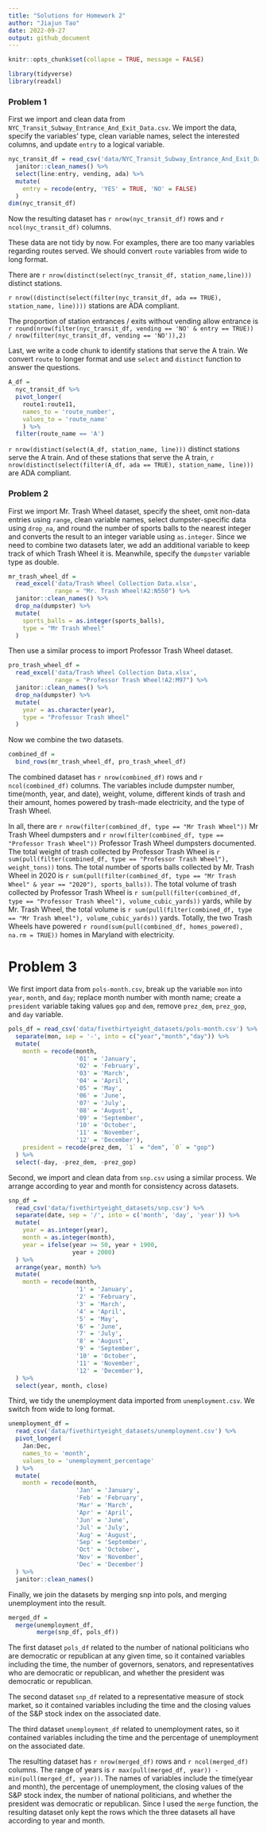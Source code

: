 ```yaml
---
title: "Solutions for Homework 2"
author: "Jiajun Tao"
date: 2022-09-27
output: github_document
---
```


```r
knitr::opts_chunk$set(collapse = TRUE, message = FALSE)
```

```r
library(tidyverse)
library(readxl)
```


### Problem 1

First we import and clean data from `NYC_Transit_Subway_Entrance_And_Exit_Data.csv`. We import the data, specify the variables' type, clean variable names, select the interested columns, and update `entry` to a logical variable.

```r
nyc_transit_df = read_csv('data/NYC_Transit_Subway_Entrance_And_Exit_Data.csv', col_types = cols(Route8 = "c", Route9 = "c", Route10 = "c", Route11 = "c")) %>% 
  janitor::clean_names() %>% 
  select(line:entry, vending, ada) %>% 
  mutate(
    entry = recode(entry, 'YES' = TRUE, 'NO' = FALSE)
  )
dim(nyc_transit_df)
```

Now the resulting dataset has `r nrow(nyc_transit_df)` rows and `r ncol(nyc_transit_df)` columns.

These data are not tidy by now. For examples, there are too many variables regarding routes served. We should convert `route` variables from wide to long format.

There are `r nrow(distinct(select(nyc_transit_df, station_name,line)))` distinct stations.

`r nrow((distinct(select(filter(nyc_transit_df, ada == TRUE), station_name, line))))` stations are ADA compliant.

The proportion of station entrances / exits without vending allow entrance is `r round(nrow(filter(nyc_transit_df, vending == 'NO' & entry == TRUE)) / nrow(filter(nyc_transit_df, vending == 'NO')),2)`

Last, we write a code chunk to identify stations that serve the A train. We convert `route` to longer format and use `select` and `distinct` function to answer the questions.

```r
A_df =
  nyc_transit_df %>% 
  pivot_longer(
    route1:route11,
    names_to = 'route_number',
    values_to = 'route_name'
    ) %>% 
  filter(route_name == 'A')
```

`r nrow(distinct(select(A_df, station_name, line)))` distinct stations serve the A train. And of these stations that serve the A train, `r nrow(distinct(select(filter(A_df, ada == TRUE), station_name, line)))` are ADA compliant.


### Problem 2

First we import Mr. Trash Wheel dataset, specify the sheet, omit non-data entries using `range`, clean variable names, select dumpster-specific data using `drop_na`, and round the number of sports balls to the nearest integer and converts the result to an integer variable using `as.integer`. Since we need to combine two datasets later, we add an additional variable to keep track of which Trash Wheel it is. Meanwhile, specify the `dumpster` variable type as double.

```r
mr_trash_wheel_df = 
  read_excel('data/Trash Wheel Collection Data.xlsx', 
             range = "Mr. Trash Wheel!A2:N550") %>% 
  janitor::clean_names() %>% 
  drop_na(dumpster) %>% 
  mutate(
    sports_balls = as.integer(sports_balls),
    type = "Mr Trash Wheel"
  )
```

Then use a similar process to import Professor Trash Wheel dataset.

```r
pro_trash_wheel_df =
  read_excel('data/Trash Wheel Collection Data.xlsx',
             range = "Professor Trash Wheel!A2:M97") %>% 
  janitor::clean_names() %>% 
  drop_na(dumpster) %>% 
  mutate(
    year = as.character(year),
    type = "Professor Trash Wheel"
  )
```

Now we combine the two datasets.

```r
combined_df = 
  bind_rows(mr_trash_wheel_df, pro_trash_wheel_df)
```

The combined dataset has `r nrow(combined_df)` rows and `r ncol(combined_df)` columns. The variables include dumpster number, time(month, year, and date), weight, volume, different kinds of trash and their amount, homes powered by trash-made electricity, and the type of Trash Wheel.

In all, there are `r nrow(filter(combined_df, type == "Mr Trash Wheel"))` Mr Trash Wheel dumpsters and `r nrow(filter(combined_df, type == "Professor Trash Wheel"))` Professor Trash Wheel dumpsters documented.
The total weight of trash collected by Professor Trash Wheel is `r sum(pull(filter(combined_df, type == "Professor Trash Wheel"), weight_tons))` tons. 
The total number of sports balls collected by Mr. Trash Wheel in 2020 is `r sum(pull(filter(combined_df, type == "Mr Trash Wheel" & year == "2020"), sports_balls))`.
The total volume of trash collected by Professor Trash Wheel is `r sum(pull(filter(combined_df, type == "Professor Trash Wheel"), volume_cubic_yards))` yards, while by Mr. Trash Wheel, the total volume is `r sum(pull(filter(combined_df, type == "Mr Trash Wheel"), volume_cubic_yards))` yards.
Totally, the two Trash Wheels have powered `r round(sum(pull(combined_df, homes_powered), na.rm = TRUE))` homes in Maryland with electricity.


# Problem 3

We first import data from `pols-month.csv`, break up the variable `mon` into `year`, `month`, and `day`; replace month number with month name; create a `president` variable taking values `gop` and `dem`, remove `prez_dem`, `prez_gop`, and `day` variable.

```r
pols_df = read_csv('data/fivethirtyeight_datasets/pols-month.csv') %>% 
  separate(mon, sep = '-', into = c("year","month","day")) %>% 
  mutate(
    month = recode(month,
                   '01' = 'January',
                   '02' = 'February',
                   '03' = 'March',
                   '04' = 'April',
                   '05' = 'May',
                   '06' = 'June',
                   '07' = 'July',
                   '08' = 'August',
                   '09' = 'September',
                   '10' = 'October',
                   '11' = 'November',
                   '12' = 'December'),
    president = recode(prez_dem, `1` = "dem", `0` = "gop")
  ) %>% 
  select(-day, -prez_dem, -prez_gop)
```

Second, we import and clean data from `snp.csv` using a similar process. We arrange according to year and month for consistency across datasets.

```r
snp_df = 
  read_csv('data/fivethirtyeight_datasets/snp.csv') %>% 
  separate(date, sep = '/', into = c('month', 'day', 'year')) %>% 
  mutate(
    year = as.integer(year),
    month = as.integer(month),
    year = ifelse(year >= 50, year + 1900,
                  year + 2000)
  ) %>% 
  arrange(year, month) %>% 
  mutate(
    month = recode(month,
                   '1' = 'January',
                   '2' = 'February',
                   '3' = 'March',
                   '4' = 'April',
                   '5' = 'May',
                   '6' = 'June',
                   '7' = 'July',
                   '8' = 'August',
                   '9' = 'September',
                   '10' = 'October',
                   '11' = 'November',
                   '12' = 'December'),
  ) %>% 
  select(year, month, close)
```

Third, we tidy the unemployment data imported from `unemployment.csv`. We switch from wide to long format.

```r
unemployment_df = 
  read_csv('data/fivethirtyeight_datasets/unemployment.csv') %>% 
  pivot_longer(
    Jan:Dec,
    names_to = 'month',
    values_to = 'unemployment_percentage'
  ) %>% 
  mutate(
    month = recode(month,
                   'Jan' = 'January',
                   'Feb' = 'February',
                   'Mar' = 'March',
                   'Apr' = 'April',
                   'Jun' = 'June',
                   'Jul' = 'July',
                   'Aug' = 'August',
                   'Sep' = 'September',
                   'Oct' = 'October',
                   'Nov' = 'November',
                   'Dec' = 'December')
  ) %>% 
  janitor::clean_names()
```

Finally, we join the datasets by merging snp into pols, and merging unemployment into the result.

```r
merged_df = 
  merge(unemployment_df,
        merge(snp_df, pols_df))
```

The first dataset `pols_df` related to the number of national politicians who are democratic or republican at any given time, so it contained variables including the time, the number of governors, senators, and representatives who are democratic or republican, and whether the president was democratic or republican.


The second dataset `snp_df` related to a representative measure of stock market, so it contained variables including the time and the closing values of the S&P stock index on the associated date.


The third dataset `unemployment_df` related to unemployment rates, so it contained variables including the time and the percentage of unemployment on the associated date.


The resulting dataset has `r nrow(merged_df)` rows and `r ncol(merged_df)` columns. The range of years is `r max(pull(merged_df, year)) - min(pull(merged_df, year))`. The names of variables include the time(year and month), the percentage of unemployment, the closing values of the S&P stock index, the number of national politicians, and whether the president was democratic or republican. Since I used the `merge` function, the resulting dataset only kept the rows which the three datasets all have according to year and month.